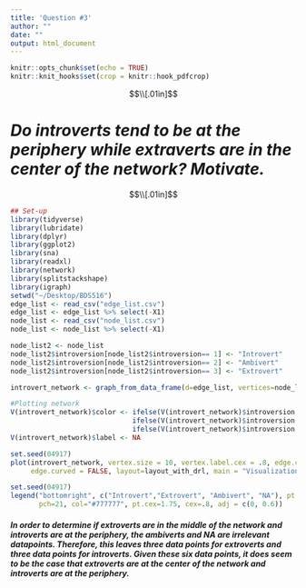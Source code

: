 ```yaml
---
title: 'Question #3'
author: ""
date: ""
output: html_document
---
```



```r
knitr::opts_chunk$set(echo = TRUE)
knitr::knit_hooks$set(crop = knitr::hook_pdfcrop)
```

$$\\[.01in]$$

# *Do introverts tend to be at the periphery while extraverts are in the center of the network? Motivate.*


$$\\[.01in]$$


```r
## Set-up
library(tidyverse)
library(lubridate)
library(dplyr)
library(ggplot2)
library(sna)
library(readxl)
library(network)
library(splitstackshape)
library(igraph)
setwd("~/Desktop/BDS516")
edge_list <- read_csv("edge_list.csv")
edge_list <- edge_list %>% select(-X1)
node_list <- read_csv("node_list.csv")
node_list <- node_list %>% select(-X1)
```

```r
node_list2 <- node_list
node_list2$introversion[node_list2$introversion== 1] <- "Introvert"  
node_list2$introversion[node_list2$introversion== 2] <- "Ambivert"  
node_list2$introversion[node_list2$introversion== 3] <- "Extrovert"  

introvert_network <- graph_from_data_frame(d=edge_list, vertices=node_list2, directed=F)

#Plotting network
V(introvert_network)$color <- ifelse(V(introvert_network)$introversion == "Introvert", "lightblue",
                              ifelse(V(introvert_network)$introversion == "Extrovert", "darkred",
                              ifelse(V(introvert_network)$introversion == "Ambivert", "purple", "grey")))
V(introvert_network)$label <- NA

set.seed(04917)
plot(introvert_network, vertex.size = 10, vertex.label.cex = .8, edge.color = "black", 
     edge.curved = FALSE, layout=layout_with_drl, main = "Visualization of BDS 516 Social Network", font.main = 3.5)

set.seed(04917)
legend("bottomright", c("Introvert","Extrovert", "Ambivert", "NA"), pt.bg=c("lightblue","darkred","purple", "white"),
       pch=21, col="#777777", pt.cex=1.75, cex=.8, adj = c(0, 0.6))
```


##### In order to determine if extroverts are in the middle of the network and introverts are at the periphery, the ambiverts and NA are irrelevant datapoints. Therefore, this leaves three data points for extroverts and three data points for introverts. Given these six data points, it does seem to be the case that extroverts are at the center of the network and introverts are at the periphery.
















